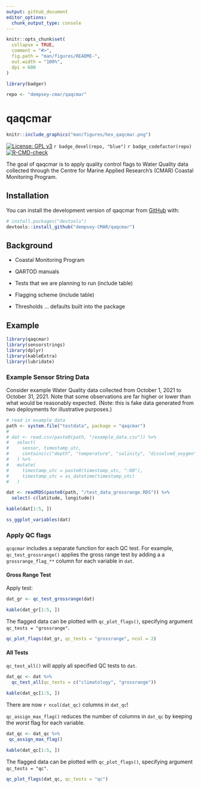 ```yaml
---
output: github_document
editor_options: 
  chunk_output_type: console
---
```


<!-- README.md is generated from README.Rmd. Please edit that file -->

```r
knitr::opts_chunk$set(
  collapse = TRUE,
  comment = "#>",
  fig.path = "man/figures/README-",
  out.width = "100%",
  dpi = 600
)

library(badger)

repo <- "dempsey-cmar/qaqcmar"
```

# qaqcmar

```r
knitr::include_graphics("man/figures/hex_qaqcmar.png")
```



<!-- badges: start -->
[![License: GPL v3](https://img.shields.io/badge/License-GPLv3-blue.svg)](https://www.gnu.org/licenses/gpl-3.0) `r badge_devel(repo, "blue")` `r badge_codefactor(repo)` [![R-CMD-check](https://github.com/dempsey-CMAR/qaqcmar/actions/workflows/R-CMD-check.yaml/badge.svg)](https://github.com/dempsey-CMAR/qaqcmar/actions/workflows/R-CMD-check.yaml)
<!-- badges: end -->

The goal of qaqcmar is to apply quality control flags to Water Quality data collected through the Centre for Marine Applied Research's (CMAR) Coastal Monitoring Program.

## Installation

You can install the development version of qaqcmar from [GitHub](https://github.com/) with:

``` r
# install.packages("devtools")
devtools::install_github("dempsey-CMAR/qaqcmar")
```

## Background

- Coastal Monitoring Program

- QARTOD manuals

- Tests that we are planning to run (include table)

- Flagging scheme (include table)

- Thresholds ... defaults built into the package

## Example


```r
library(qaqcmar)
library(sensorstrings)
library(dplyr)
library(kableExtra)
library(lubridate)
```

### Example Sensor String Data

Consider example Water Quality data collected from October 1, 2021 to October 31, 2021. Note that some observations are far higher or lower than what would be reasonably expected.
(Note: this is fake data generated from two deployments for illustrative purposes.)


```r
# read in example data
path <- system.file("testdata", package = "qaqcmar")
# 
# dat <- read.csv(paste0(path, "/example_data.csv")) %>% 
#   select(
#     sensor, timestamp_utc, 
#     contains(c("depth", "temperature", "salinity", "dissolved_oxygen"))
#   ) %>% 
#   mutate(
#     timestamp_utc = paste0(timestamp_utc, ":00"),
#     timestamp_utc = as_datetime(timestamp_utc)
#   )

dat <- readRDS(paste0(path, "/test_data_grossrange.RDS")) %>% 
  select(-c(latitude, longitude))

kable(dat[1:5, ])

```

```r
ss_ggplot_variables(dat)
```


### Apply QC flags

`qcqcmar` includes a separate function for each QC test. For example, `qc_test_grossrange()` applies the gross range test by adding a a `grossrange_flag_**` column for each variable in `dat`.


#### Gross Range Test

Apply test:
```r
dat_gr <- qc_test_grossrange(dat)

kable(dat_gr[1:5, ])
```

The flagged data can be plotted with `qc_plot_flags()`, specifying argument `qc_tests = "grossrange"`.
```r
qc_plot_flags(dat_gr, qc_tests = "grossrange", ncol = 2)
```


#### All Tests

`qc_test_all()` will apply all specified QC tests to `dat`.

```r
dat_qc <- dat %>% 
  qc_test_all(qc_tests = c("climatology", "grossrange")) 

kable(dat_qc[1:5, ])
```

There are now `r ncol(dat_qc)` columns in `dat_qc`!

`qc_assign_max_flag()` reduces the number of columns in `dat_qc` by keeping the *worst* flag for each variable. 

```r
dat_qc <- dat_qc %>% 
 qc_assign_max_flag()

kable(dat_qc[1:5, ])
```

The flagged data can be plotted with `qc_plot_flags()`, specifying argument `qc_tests = "qc"`.

```r
qc_plot_flags(dat_qc, qc_tests = "qc")
```









